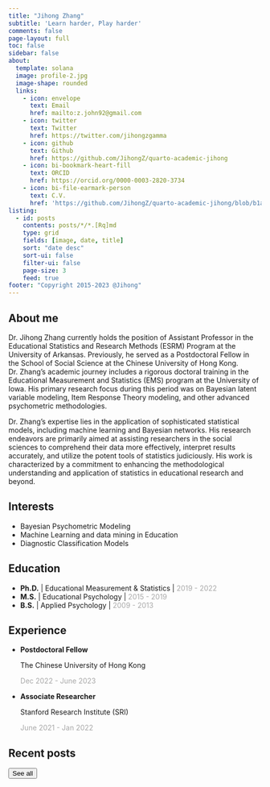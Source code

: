 ```yaml
---
title: "Jihong Zhang"
subtitle: 'Learn harder, Play harder'
comments: false
page-layout: full
toc: false
sidebar: false
about:
  template: solana
  image: profile-2.jpg
  image-shape: rounded
  links:
    - icon: envelope
      text: Email
      href: mailto:z.john92@gmail.com
    - icon: twitter
      text: Twitter
      href: https://twitter.com/jihongzgamma
    - icon: github
      text: Github
      href: https://github.com/JihongZ/quarto-academic-jihong
    - icon: bi-bookmark-heart-fill
      text: ORCID
      href: https://orcid.org/0000-0003-2820-3734
    - icon: bi-file-earmark-person
      text: C.V.
      href: 'https://github.com/JihongZ/quarto-academic-jihong/blob/b1a0f9727cdcbf9bd1b2f7a95baa17c2bf49ebd8/Curriculum_Vitae.pdf'
listing:
  - id: posts
    contents: posts/*/*.[Rq]md
    type: grid
    fields: [image, date, title]
    sort: "date desc"
    sort-ui: false
    filter-ui: false
    page-size: 3
    feed: true
footer: "Copyright 2015-2023 @Jihong"
---
```


## About me

Dr. Jihong Zhang currently holds the position of Assistant Professor in the Educational Statistics and Research Methods (ESRM) Program at the University of Arkansas. Previously, he served as a Postdoctoral Fellow in the School of Social Science at the Chinese University of Hong Kong. Dr. Zhang's academic journey includes a rigorous doctoral training in the Educational Measurement and Statistics (EMS) program at the University of Iowa. His primary research focus during this period was on Bayesian latent variable modeling, Item Response Theory modeling, and other advanced psychometric methodologies.

Dr. Zhang's expertise lies in the application of sophisticated statistical models, including machine learning and Bayesian networks. His research endeavors are primarily aimed at assisting researchers in the social sciences to comprehend their data more effectively, interpret results accurately, and utilize the potent tools of statistics judiciously. His work is characterized by a commitment to enhancing the methodological understanding and application of statistics in educational research and beyond.

::: {.panel-tabset align="left"}
## Interests

-   Bayesian Psychometric Modeling
-   Machine Learning and data mining in Education
-   Diagnostic Classification Models

## Education

-   **Ph.D.** \| Educational Measurement & Statistics \| [2019 - 2022]{style="color:darkgrey;"}
-   **M.S.** \| Educational Psychology \| [2015 - 2019]{style="color:darkgrey;"}
-   **B.S.** \| Applied Psychology \| [2009 - 2013]{#date style="color:darkgrey;"}

## Experience

-   **Postdoctoral Fellow**

    The Chinese University of Hong Kong

    [Dec 2022 - June 2023]{style="color:darkgrey;"}

-   **Associate Researcher**

    Stanford Research Institute (SRI)

    [June 2021 - Jan 2022]{style="color:darkgrey;"}
:::

## 

## Recent posts

::: {#posts}
:::

<a href="../posts/index.html"><button type="button" class="btn btn-primary float-end btn-sm">See all</button></a>

